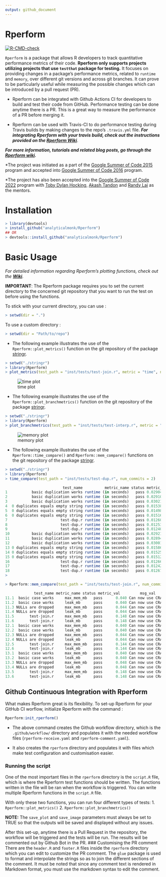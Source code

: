 ```yaml
---
output: github_document
---
```


<!-- README.md is generated from README.Rmd. Please edit that file -->

# Rperform

[![R-CMD-check](https://github.com/EngineerDanny/Rperform/workflows/R-CMD-check/badge.svg)](https://github.com/EngineerDanny/Rperform/actions)

`Rperform` is a package that allows R developers to track quantitative performance metrics of their code. **Rperform only supports projects utilizing projects that use `testthat` package for testing.**  It focuses on providing changes in a package’s performance metrics, related to `runtime` and `memory`, over different git versions and across git branches. It can prove to be particularly useful while measuring the possible changes which can be introduced by a pull request (PR).

- Rperform can be integrated with Github Actions CI for developers to build and test their code from GitHub. Performance testing can be done anytime there is a PR. This is a great way to measure the performance of a PR before merging it.

- Rperform can be used with Travis-CI to do performance testing during Travis builds by making changes to the repo’s `.travis.yml` file. ***For integrating Rperform with your travis build, check out the instructions provided on the [Rperform Wiki](https://github.com/analyticalmonk/Rperform/wiki/Integrating-Rperform-with-Travis-CI)***.




***For more information, tutorials and related blog posts, go through the [Rperform wiki](https://github.com/analyticalmonk/Rperform/wiki/Integrating-Rperform-with-Travis-CI).***

\*The project was initiated as a part of the [Google Summer of Code 2015](https://github.com/rstats-gsoc/gsoc2015/wiki/Test-timings-on-Travis) program and accepted into [Google Summer of Code 2016](https://github.com/rstats-gsoc/gsoc2016/wiki/Rperform:-Performance-analysis-of-R-package-code) program.

\*The project has also been accepted into the [Google Summer of Code 2022](https://github.com/rstats-gsoc/gsoc2022/wiki/Rperform) program with [Toby Dylan Hocking](https://github.com/tdhock), [Akash Tandon](https://github.com/analyticalmonk) and [Randy Lai](mailto:randy.cs.lai@gmail.com) as the mentors.

# Installation
``` r
> library(devtools)
> install_github("analyticalmonk/Rperform")
## OR
> devtools::install_github("analyticalmonk/Rperform")
```

# Basic Usage

*For detailed information regarding Rperform’s plotting functions, check out the [**Wiki**](https://github.com/analyticalmonk/Rperform/wiki/Plotting-package-metrics-with-Rperform).*

**IMPORTANT**: The Rperform package requires you to set the current directory to the concerned git repository that you want to run the test on before using the functions. 

To stick with your current directory, you can use :

``` r
> setwd(dir = ".")
```
To use a custom directory :
``` r
> setwd(dir = "Path/to/repo")
```

-   The following example illustrates the use of the `Rperform::plot_metrics()` function on the git repository of the package [stringr](https://github.com/EngineerDanny/stringr).

<!-- end list -->

``` r
> setwd("./stringr")
> library(Rperform)
> plot_metrics(test_path = "inst/tests/test-join.r", metric = "time", num_commits = 10, save_data = FALSE, save_plots = FALSE)
```

![time plot](images/Rplot_time_updated.png)

-   The following example illustrates the use of the `Rperform::plot_branchmetrics()` function on the git repository of the package [stringr](https://github.com/EngineerDanny/stringr).

<!-- end list -->

``` r
> setwd("./stringr")
> library(Rperform)
> plot_branchmetrics(test_path = "inst/tests/test-interp.r", metric = "memory", branch1 = "rperform_test", branch2 = "master", save_data = F, save_plots = F)
```

![memory plot](images/Rplot_branchmem.jpeg)

-   The following example illustrates the use of the `Rperform::time_compare()` and `Rperform::mem_compare()` functions on the git repository of the package [stringr](https://github.com/EngineerDanny/stringr).

<!-- end list -->

``` r
> setwd("./stringr")
> library(Rperform)
> time_compare(test_path = "inst/tests/test-dup.r", num_commits = 2)

                          test_name          metric_name status metric_val  message          date_time
1           basic duplication works runtime (in seconds)   pass 0.02904030  update           2022-06-28 09:38:26      
2           basic duplication works runtime (in seconds)   pass 0.02910049  update           2022-06-28 09:38:26     
3           basic duplication works runtime (in seconds)   pass 0.03021192  update           2022-06-28 09:38:26     
4  0 duplicates equals empty string runtime (in seconds)   pass 0.01538062  update           2022-06-28 09:38:26    
5  0 duplicates equals empty string runtime (in seconds)   pass 0.01498333  update           2022-06-28 09:38:26 
6  0 duplicates equals empty string runtime (in seconds)   pass 0.01516619  update           2022-06-28 09:38:26  
7                        test-dup.r runtime (in seconds)   pass 0.01260504  update           2022-06-28 09:38:26
8                        test-dup.r runtime (in seconds)   pass 0.01253468  update           2022-06-28 09:38:26
9                        test-dup.r runtime (in seconds)   pass 0.01240689  update           2022-06-28 09:38:26
10          basic duplication works runtime (in seconds)   pass 0.02921783  update git igno  2022-06-28 09:25:42
11          basic duplication works runtime (in seconds)   pass 0.02894895  update git igno  2022-06-28 09:25:42
12          basic duplication works runtime (in seconds)   pass 0.03001007  update git igno  2022-06-28 09:25:42
13 0 duplicates equals empty string runtime (in seconds)   pass 0.01586163  update git igno  2022-06-28 09:25:42
14 0 duplicates equals empty string runtime (in seconds)   pass 0.01525475  update git igno  2022-06-28 09:25:42
15 0 duplicates equals empty string runtime (in seconds)   pass 0.01512830  update git igno  2022-06-28 09:25:42
16                       test-dup.r runtime (in seconds)   pass 0.01266998  update git igno  2022-06-28 09:25:42
17                       test-dup.r runtime (in seconds)   pass 0.01242419  update git igno  2022-06-28 09:25:42
18                       test-dup.r runtime (in seconds)   pass 0.01267261  update git igno  2022-06-28 09:25:42
> 
```

``` r
> Rperform::mem_compare(test_path = "inst/tests/test-join.r", num_commits = 1)

             test_name metric_name status metric_val         msg_val           date_time
11.1  basic case works     max_mem_mb   pass      0.040 Can now use CRA 2015-01-08 14:09:43
11.2  basic case works     leak_mb      pass      0.040 Can now use CRA 2015-01-08 14:09:43
11.3 NULLs are dropped     max_mem_mb   pass      0.044 Can now use CRA 2015-01-08 14:09:43
11.4 NULLs are dropped     leak_mb      pass      0.044 Can now use CRA 2015-01-08 14:09:43
11.5       test-join.r     max_mem_mb   pass      0.148 Can now use CRA 2015-01-08 14:09:43
11.6       test-join.r     leak_mb      pass      0.148 Can now use CRA 2015-01-08 14:09:43
12.1  basic case works     max_mem_mb   pass      0.040 Can now use CRA 2015-01-08 14:09:43
12.2  basic case works     leak_mb      pass      0.040 Can now use CRA 2015-01-08 14:09:43
12.3 NULLs are dropped     max_mem_mb   pass      0.044 Can now use CRA 2015-01-08 14:09:43
12.4 NULLs are dropped     leak_mb      pass      0.044 Can now use CRA 2015-01-08 14:09:43
12.5       test-join.r     max_mem_mb   pass      0.144 Can now use CRA 2015-01-08 14:09:43
12.6       test-join.r     leak_mb      pass      0.144 Can now use CRA 2015-01-08 14:09:43
13.1  basic case works     max_mem_mb   pass      0.040 Can now use CRA 2015-01-08 14:09:43
13.2  basic case works     leak_mb      pass      0.040 Can now use CRA 2015-01-08 14:09:43
13.3 NULLs are dropped     max_mem_mb   pass      0.048 Can now use CRA 2015-01-08 14:09:43
13.4 NULLs are dropped     leak_mb      pass      0.048 Can now use CRA 2015-01-08 14:09:43
13.5       test-join.r     max_mem_mb   pass      0.148 Can now use CRA 2015-01-08 14:09:43
13.6       test-join.r     leak_mb      pass      0.148 Can now use CRA 2015-01-08 14:09:43
```

## Github Continuous Integration with Rperform
What makes Rperform great is its flexibility. To set-up Rperform for your GitHub CI worflow, initialize Rperform with the command :

```r
Rperform:init_rperform()
```
- The above command creates the Github workflow directory, which is the `.github/workflow/` directory and populates it with the needed workflow files (`rperform-receive.yaml` and `rperform-comment.yaml`).

- It also creates the `rperform` directory and populates it with files which make test configuration and customisation easier. 

### Running the script

One of the most important files in the `rperform` directory is the `script.R` file, which is where the Rperform test functions should be written. The functions written in the file will be ran when the workflow is triggered. You can write multiple Rperform functions in the `script.R` file.

With only these two functions, you can run four different types of tests:
1. `Rperform::plot_metrics()` 
2. `Rperform::plot_branchmetrics()`

**NOTE:** The `save_plot` and `save_image` parameters must always be set to TRUE so that the outputs will be saved and displayed without any issues.

After this set-up, anytime there is a Pull Request in the repository, the workflow will be triggered and the tests will be run. The results will be commented out by Github Bot in the PR.
### Customising the PR comment
There are the `header.R` and `footer.R` files inside the `rperform` directory which you can edit to customize the PR comment. The `glue` package is used to format and interpolate the strings so as to join the different sections of the comment. It must be noted that since any comment text is rendered in Markdown format, you must use the markdown syntax to edit the comment. 